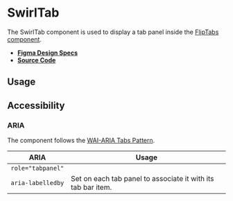 
<Meta title="Components/SwirlTab" />

# SwirlTab

The SwirlTab component is used to display a tab panel inside the
[FlipTabs component](?path=/docs/components-fliptabs--swirl-tabs).

- **[Figma Design Specs](https://www.figma.com/file/iRHiAFsHxnzux8gQ9EjlZe/Flip-Components?node-id=483%3A9675)**
- **[Source Code](https://github.com/flip-corp/swirl/tree/main/packages/swirl-components/src/components/swirl-tab)**

## Usage

<Canvas withSource="open">
  <Story id="components-swirltab--swirl-tab" />
</Canvas>

<ArgsTable story="." />

## Accessibility

### ARIA

The component follows the
[WAI-ARIA Tabs Pattern](https://www.w3.org/WAI/ARIA/apg/patterns/tabpanel/).

| ARIA              | Usage                                                        |
| ----------------- | ------------------------------------------------------------ |
| `role="tabpanel"` |                                                              |
| `aria-labelledby` | Set on each tab panel to associate it with its tab bar item. |
